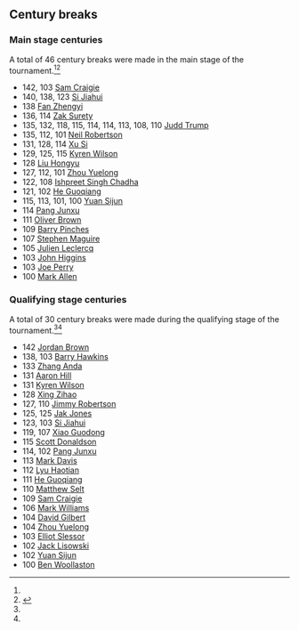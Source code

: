 ==Century breaks==
===Main stage centuries===
A total of 46 century breaks were made in the main stage of the tournament.<ref name="WST_Live_Scores" /><ref name="s_info_centuries">{{cite web |title=Tournament centuries |url=https://snookerinfo.co.uk/2023-24-centuries/ |website=snookerinfo.co.uk |access-date=29 January 2024}}</ref>
{{div col}}
* 142, 103 {{ndash}} [[Sam Craigie]]
* 140, 138, 123 {{ndash}} [[Si Jiahui]]
* 138 {{ndash}} [[Fan Zhengyi]]
* 136, 114 {{ndash}} [[Zak Surety]]
* 135, 132, 118, 115, 114, 114, 113, 108, 110 {{ndash}} [[Judd Trump]]
* 135, 112, 101 {{ndash}} [[Neil Robertson]]
* 131, 128, 114 {{ndash}} [[Xu Si]]
* 129, 125, 115 {{ndash}} [[Kyren Wilson]]
* 128 {{ndash}} [[Liu Hongyu (snooker player)|Liu Hongyu]]
* 127, 112, 101 {{ndash}} [[Zhou Yuelong]]
* 122, 108 {{ndash}} [[Ishpreet Singh Chadha]]
* 121, 102 {{ndash}} [[He Guoqiang (snooker player)|He Guoqiang]]
* 115, 113, 101, 100 {{ndash}} [[Yuan Sijun]]
* 114 {{ndash}} [[Pang Junxu]]
* 111 {{ndash}} [[Oliver Brown (snooker player)|Oliver Brown]]
* 109 {{ndash}} [[Barry Pinches]]
* 107 {{ndash}} [[Stephen Maguire]]
* 105 {{ndash}} [[Julien Leclercq (snooker player)|Julien Leclercq]]
* 103 {{ndash}} [[John Higgins]]
* 103 {{ndash}} [[Joe Perry (snooker player)|Joe Perry]]
* 100 {{ndash}} [[Mark Allen (snooker player)|Mark Allen]]
{{div col end}}

===Qualifying stage centuries===
A total of 30 century breaks were made during the qualifying stage of the tournament.<ref name="WST_Live_Scores" /><ref name="s_info_centuries" />
{{div col}}
* 142 {{ndash}} [[Jordan Brown (snooker player)|Jordan Brown]]
* 138, 103 {{ndash}} [[Barry Hawkins]]
* 133 {{ndash}} [[Zhang Anda]]
* 131 {{ndash}} [[Aaron Hill (snooker player)|Aaron Hill]]
* 131 {{ndash}} [[Kyren Wilson]]
* 128 {{ndash}} [[Xing Zihao]]
* 127, 110 {{ndash}} [[Jimmy Robertson (snooker player)|Jimmy Robertson]]
* 125, 125 {{ndash}} [[Jak Jones]]
* 123, 103 {{ndash}} [[Si Jiahui]]
* 119, 107 {{ndash}} [[Xiao Guodong]]
* 115 {{ndash}} [[Scott Donaldson]]
* 114, 102 {{ndash}} [[Pang Junxu]]
* 113 {{ndash}} [[Mark Davis (snooker player)|Mark Davis]]
* 112 {{ndash}} [[Lyu Haotian]]
* 111 {{ndash}} [[He Guoqiang (snooker player)|He Guoqiang]]
* 110 {{ndash}} [[Matthew Selt]]
* 109 {{ndash}} [[Sam Craigie]]
* 106 {{ndash}} [[Mark Williams (snooker player)|Mark Williams]]
* 104 {{ndash}} [[David Gilbert (snooker player)|David Gilbert]]
* 104 {{ndash}} [[Zhou Yuelong]]
* 103 {{ndash}} [[Elliot Slessor]]
* 102 {{ndash}} [[Jack Lisowski]]
* 102 {{ndash}} [[Yuan Sijun]]
* 100 {{ndash}} [[Ben Woollaston]]
{{div col end}}